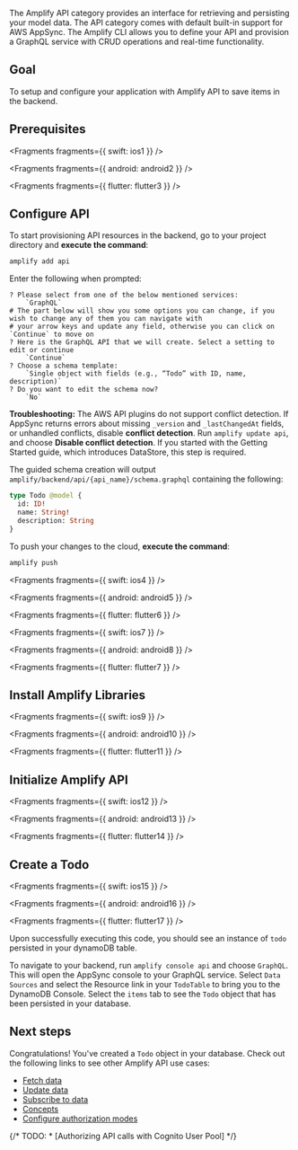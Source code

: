 The Amplify API category provides an interface for retrieving and persisting your model data. The API category comes with default built-in support for AWS AppSync. The Amplify CLI allows you to define your API and provision a GraphQL service with CRUD operations and real-time functionality.

## Goal

To setup and configure your application with Amplify API to save items in the backend.

## Prerequisites


<Fragments fragments={{ swift: ios1 }} />


<Fragments fragments={{ android: android2 }} />


<Fragments fragments={{ flutter: flutter3 }} />

## Configure API

To start provisioning API resources in the backend, go to your project directory and **execute the command**:

```bash
amplify add api
```

Enter the following when prompted:

```console
? Please select from one of the below mentioned services:
    `GraphQL`
# The part below will show you some options you can change, if you wish to change any of them you can navigate with
# your arrow keys and update any field, otherwise you can click on `Continue` to move on
? Here is the GraphQL API that we will create. Select a setting to edit or continue
    `Continue`
? Choose a schema template:
    `Single object with fields (e.g., “Todo” with ID, name, description)`
? Do you want to edit the schema now?
    `No`
```

<Callout warning>

**Troubleshooting:** The AWS API plugins do not support conflict detection. If AppSync returns errors about missing `_version` and `_lastChangedAt` fields, or unhandled conflicts, disable **conflict detection**. Run `amplify update api`, and choose **Disable conflict detection**. If you started with the Getting Started guide, which introduces DataStore, this step is required.

</Callout>

The guided schema creation will output `amplify/backend/api/{api_name}/schema.graphql` containing the following:

```graphql
type Todo @model {
  id: ID!
  name: String!
  description: String
}
```

To push your changes to the cloud, **execute the command**:

```bash
amplify push
```


<Fragments fragments={{ swift: ios4 }} />


<Fragments fragments={{ android: android5 }} />


<Fragments fragments={{ flutter: flutter6 }} />


<Fragments fragments={{ swift: ios7 }} />


<Fragments fragments={{ android: android8 }} />


<Fragments fragments={{ flutter: flutter7 }} />

## Install Amplify Libraries


<Fragments fragments={{ swift: ios9 }} />


<Fragments fragments={{ android: android10 }} />


<Fragments fragments={{ flutter: flutter11 }} />

## Initialize Amplify API


<Fragments fragments={{ swift: ios12 }} />


<Fragments fragments={{ android: android13 }} />


<Fragments fragments={{ flutter: flutter14 }} />

## Create a Todo


<Fragments fragments={{ swift: ios15 }} />


<Fragments fragments={{ android: android16 }} />


<Fragments fragments={{ flutter: flutter17 }} />

Upon successfully executing this code, you should see an instance of `todo` persisted in your dynamoDB table.

To navigate to your backend, run `amplify console api` and choose `GraphQL`. This will open the AppSync console to your GraphQL service. Select `Data Sources` and select the Resource link in your `TodoTable` to bring you to the DynamoDB Console. Select the `items` tab to see the `Todo` object that has been persisted in your database.

## Next steps

Congratulations! You've created a `Todo` object in your database. Check out the following links to see other Amplify API use cases:

- [Fetch data](/lib/graphqlapi/query-data)
- [Update data](/lib/graphqlapi/mutate-data)
- [Subscribe to data](/lib/graphqlapi/subscribe-data)
- [Concepts](/lib/graphqlapi/concepts)
- [Configure authorization modes](/lib/graphqlapi/authz)

{/* TODO: * [Authorizing API calls with Cognito User Pool] */}
